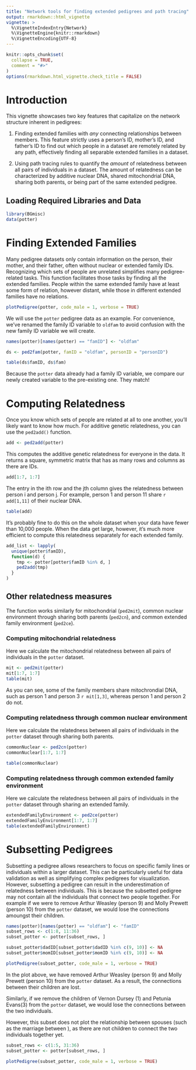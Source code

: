 ```yaml
---
title: "Network tools for finding extended pedigrees and path tracing"
output: rmarkdown::html_vignette
vignette: >
  %\VignetteIndexEntry{Network}
  %\VignetteEngine{knitr::rmarkdown}
  %\VignetteEncoding{UTF-8}
---
```


```r
knitr::opts_chunk$set(
  collapse = TRUE,
  comment = "#>"
)
options(rmarkdown.html_vignette.check_title = FALSE)
```

# Introduction

This vignette showcases two key features that capitalize on the network structure inherent in pedigrees:

1.  Finding extended families with *any* connecting relationships
    between members. This feature strictly uses a person's ID, mother's
    ID, and father's ID to find out which people in a dataset are
    remotely related by any path, effectively finding all separable
    extended families in a dataset.

2.  Using path tracing rules to quantify the *amount* of relatedness
    between all pairs of individuals in a dataset. The amount of
    relatedness can be characterized by additive nuclear DNA, shared
    mitochondrial DNA, sharing both parents, or being part of the same
    extended pedigree.

## Loading Required Libraries and Data

```r
library(BGmisc)
data(potter)
```



# Finding Extended Families

Many pedigree datasets only contain information on the person, their
mother, and their father, often without nuclear or extended family IDs.
Recognizing which sets of people are unrelated simplifies many
pedigree-related tasks. This function facilitates those tasks by finding
all the extended families. People within the same extended family have
at least some form of relation, however distant, while those in
different extended families have no relations.


```r
plotPedigree(potter, code_male = 1, verbose = TRUE)
```

We will use the `potter` pedigree data as an example. For convenience, we've renamed the family ID variable to `oldfam` to avoid confusion with the new family ID variable we will create.

```r
names(potter)[names(potter) == "famID"] <- "oldfam"

ds <- ped2fam(potter, famID = "oldfam", personID = "personID")

table(ds$famID, ds$fam)
```

Because the `potter` data already had a family ID variable, we compare 
our newly created variable to the pre-existing one. They match!

# Computing Relatedness

Once you know which sets of people are related at all to one another,
you'll likely want to know how much. For additive genetic relatedness,
you can use the `ped2add()` function.

```r
add <- ped2add(potter)
```

This computes the additive genetic relatedness for everyone in the data.
It returns a square, symmetric matrix that has as many rows and columns
as there are IDs.

```r
add[1:7, 1:7]
```

The entry in the ith row and the jth column gives the relatedness
between person i and person j. For example, person 1 and person 11 share
`r add[1,11]` of their nuclear DNA.

```r
table(add)
```

It's probably fine to do this on the whole dataset when your data have
fewer than 10,000 people. When the data get large, however, it's much
more efficient to compute this relatedness separately for each extended
family.

```r
add_list <- lapply(
  unique(potter$famID),
  function(d) {
    tmp <- potter[potter$famID %in% d, ]
    ped2add(tmp)
  }
)
```

## Other relatedness measures

The function works similarly for mitochondrial (`ped2mit`), common
nuclear environment through sharing both parents (`ped2cn`), and common
extended family environment (`ped2ce`).

### Computing mitochondrial relatedness


Here we calculate the mitochondrial relatedness between all pairs of
individuals in the `potter` dataset.


```r
mit <- ped2mit(potter)
mit[1:7, 1:7]
table(mit)
```

As you can see, some of the family members share mitochrondial DNA, such
as person 1 and person 3 `r mit[1,3]`, whereas person 1 and person 2 do
not.

### Computing relatedness through common nuclear environment

Here we calculate the relatedness between all pairs of individuals in
the `potter` dataset through sharing both parents.

```r
commonNuclear <- ped2cn(potter)
commonNuclear[1:7, 1:7]

table(commonNuclear)
```

### Computing relatedness through common extended family environment

Here we calculate the relatedness between all pairs of individuals in
the `potter` dataset through sharing an extended family.

```r
extendedFamilyEnvironment <- ped2ce(potter)
extendedFamilyEnvironment[1:7, 1:7]
table(extendedFamilyEnvironment)
```

# Subsetting Pedigrees

Subsetting a pedigree allows researchers to focus on specific family lines or individuals within a larger dataset. This can be particularly useful for data validation as well as simplifying complex pedigrees for visualization. However, subsetting a pedigree can result in the underestimation of relatedness between individuals. This is because the subsetted pedigree may not contain all the individuals that connect two people together. For example if we were to remove Arthur Weasley (person 9) and Molly Prewett (person 10) from the `potter` dataset, we would lose the connections amoungst their children. 


```r
names(potter)[names(potter) == "oldfam"] <- "famID"
subset_rows <- c(1:8, 11:36)
subset_potter <- potter[subset_rows, ]

subset_potter$dadID[subset_potter$dadID %in% c(9, 10)] <- NA
subset_potter$momID[subset_potter$momID %in% c(9, 10)] <- NA

plotPedigree(subset_potter, code_male = 1, verbose = TRUE)
```

In the plot above, we have removed Arthur Weasley (person 9) and Molly Prewett (person 10) from the `potter` dataset. As a result, the connections between their children are lost. 

Similarly, if we remove the children of Vernon Dursey (1) and Petunia Evans(3) from the `potter` dataset, we would lose the connections between the two individuals.

However, this subset does not plot the relationship between spouses (such as the marriage between ), as there are not children to connect the two individuals together yet.

```r
subset_rows <- c(1:5, 31:36)
subset_potter <- potter[subset_rows, ]
```
```r
plotPedigree(subset_potter, code_male = 1, verbose = TRUE)
```
